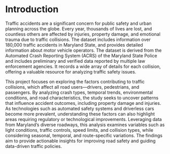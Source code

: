 # Introduction

Traffic accidents are a significant concern for public safety and urban planning across the globe. Every year, thousands of lives are lost, and countless others are affected by injuries, property damage, and emotional trauma due to traffic collisions. The dataset includes information over 180,000 traffic accidents in Maryland State, and provides detailed information about motor vehicle operators. The dataset is derived from the Automated Crash Reporting System (ACRS) of the Maryland State Police and includes preliminary and verified data reported by multiple law enforcement agencies. It records a wide array of details for each collision, offering a valuable resource for analyzing traffic safety issues. 

This project focuses on exploring the factors contributing to traffic collisions, which affect all road users—drivers, pedestrians, and passengers. By analyzing crash types, temporal trends, environmental conditions, and road characteristics, the study seeks to uncover patterns that influence accident outcomes, including property damage and injuries. As technologies such as automated safety systems and driverless cars become more prevalent, understanding these factors can also highlight areas requiring regulatory or technological improvements. Leveraging data from Maryland's diverse roadways, this analysis examines variables such as light conditions, traffic controls, speed limits, and collision types, while considering seasonal, temporal, and route-specific variations. The findings aim to provide actionable insights for improving road safety and guiding data-driven traffic policies.

